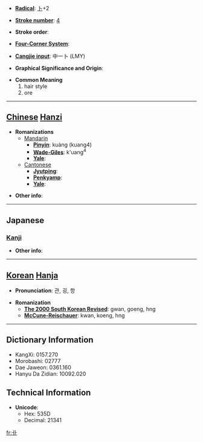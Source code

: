 * '''[[Wiktionary:Chinese radical index| Radical]]''': [[Wiktionary:Chinese radical index 卜|卜]]+2

* '''[[Wiktionary:Chinese total strokes index|Stroke number]]''': [[Wiktionary:Chinese total strokes index 4|4]]

* '''Stroke order''': 

* '''[[Wiktionary:Chinese four corner index|Four-Corner System]]''': 

* '''[[Wiktionary:Chinese Cangjie index|Cangjie input]]''': 中一卜 (LMY)

* '''Graphical Significance and Origin''': 

* '''Common Meaning'''
*#hair style
*# ore


----

== [[Chinese]] [[Hanzi]] ==

* '''Romanizations'''
** [[Mandarin]]
*** '''[[Pinyin]]''': kuàng (kuang4)
*** '''[[Wade-Giles]]''': k'uang<sup>4</sup>
*** '''[[Yale]]''': 
**[[Cantonese]]
***'''[[Jyutping]]''':
***'''[[Penkyamp]]''': 
***'''[[Yale]]''': 

* '''Other info''': 

----

==Japanese==
===[[Kanji]]===
{{kanji|on readings=[[かん]] (kan), [[こう]] (kō), [[おう]] (ō)|kun readings=[[あげまき]] (agemaki), [[いとけない]] (itokenai), [[あらがね]] (aragane)}}

* '''Other info''':  

----

== [[Korean]] [[Hanja]] ==

* '''Pronunciation''': 관, 굉, 항

* '''Romanization'''
** '''[[The 2000 South Korean Revised Romanization|The 2000 South Korean Revised]]''': gwan, goeng, hng
** '''[[McCune-Reischauer]]''': kwan, koeng, hng

----

== Dictionary Information ==

* KangXi: 0157.270
* Morobashi: 02777
* Dae Jaweon: 0361.160
* Hanyu Da Zidian: 10092.020

== Technical Information ==

* '''Unicode''':
** Hex: 535D
** Decimal: 21341

[[fr:卝]]